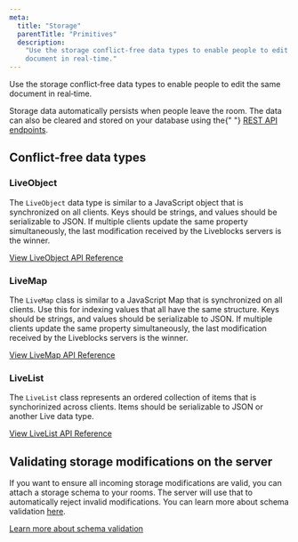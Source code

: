 ```yaml
---
meta:
  title: "Storage"
  parentTitle: "Primitives"
  description:
    "Use the storage conflict‑free data types to enable people to edit the same
    document in real‑time."
---
```


Use the storage conflict‑free data types to enable people to edit the same
document in real‑time.

<Banner title="Storage persistence">
  
Storage data automatically persists when people leave the room. The data
can also be cleared and stored on your database using the{" "}
[REST API endpoints](/docs/api-reference/rest-api-endpoints#delete-rooms-roomId-storage).

</Banner>

## Conflict-free data types

### LiveObject

The `LiveObject` data type is similar to a JavaScript object that is
synchronized on all clients. Keys should be strings, and values should be
serializable to JSON. If multiple clients update the same property
simultaneously, the last modification received by the Liveblocks servers is the
winner.

[View LiveObject API Reference](/docs/api-reference/liveblocks-client#LiveObject)

### LiveMap

The `LiveMap` class is similar to a JavaScript Map that is synchronized on all
clients. Use this for indexing values that all have the same structure. Keys
should be strings, and values should be serializable to JSON. If multiple
clients update the same property simultaneously, the last modification received
by the Liveblocks servers is the winner.

[View LiveMap API Reference](/docs/api-reference/liveblocks-client#LiveMap)

### LiveList

The `LiveList` class represents an ordered collection of items that is
synchorinized across clients. Items should be serializable to JSON or another
Live data type.

[View LiveList API Reference](/docs/api-reference/liveblocks-client#LiveList)

## Validating storage modifications on the server

If you want to ensure all incoming storage modifications are valid, you can
attach a storage schema to your rooms. The server will use that to automatically
reject invalid modifications. You can learn more about schema validation
[here](/docs/platform/schema-validation).

[Learn more about schema validation](/docs/platform/schema-validation)
